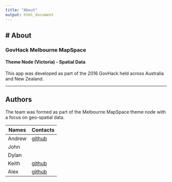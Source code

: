 ---
title: "About"
output: html_document
---

# About
---
### GovHack Melbourne MapSpace

#### Theme Node (Victoria) - Spatial Data

This app was developed as part of the 2016 GovHack held across Australia and New Zealand.


****

## Authors

The team was formed as part of the Melbourne MapSpace theme node with a focus on geo-spatial data.

| Names  | Contacts |
|--------|----------|
| Andrew | [github](https://github.com/AndrewManHayChiu/)
| John   |
| Dylan  |
| Keith  | [github](https://github.com/keitheous/)
| Alex   | [github](https://github.com/alevashov)
